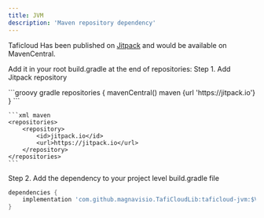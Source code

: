 ```yaml
---
title: JVM
description: 'Maven repository dependency'
---
```


Taficloud Has been published on [Jitpack](https://jitpack.io/#magnavisio/TafiCloudLib) and would be available on MavenCentral.

Add it in your root build.gradle at the end of repositories:
Step 1. Add Jitpack repository

<CodeGroup>
    ```groovy gradle
    repositories {
        mavenCentral()
        maven {url 'https://jitpack.io'}
    }
    ```

    ```xml maven
    <repositories>
        <repository>
            <id>jitpack.io</id>
            <url>https://jitpack.io</url>
        </repository>
    </repositories>
    ```
</CodeGroup>

Step 2. Add the dependency to your project level build.gradle file
```groovy
dependencies {
    implementation 'com.github.magnavisio.TafiCloudLib:taficloud-jvm:$Version'
}
```
